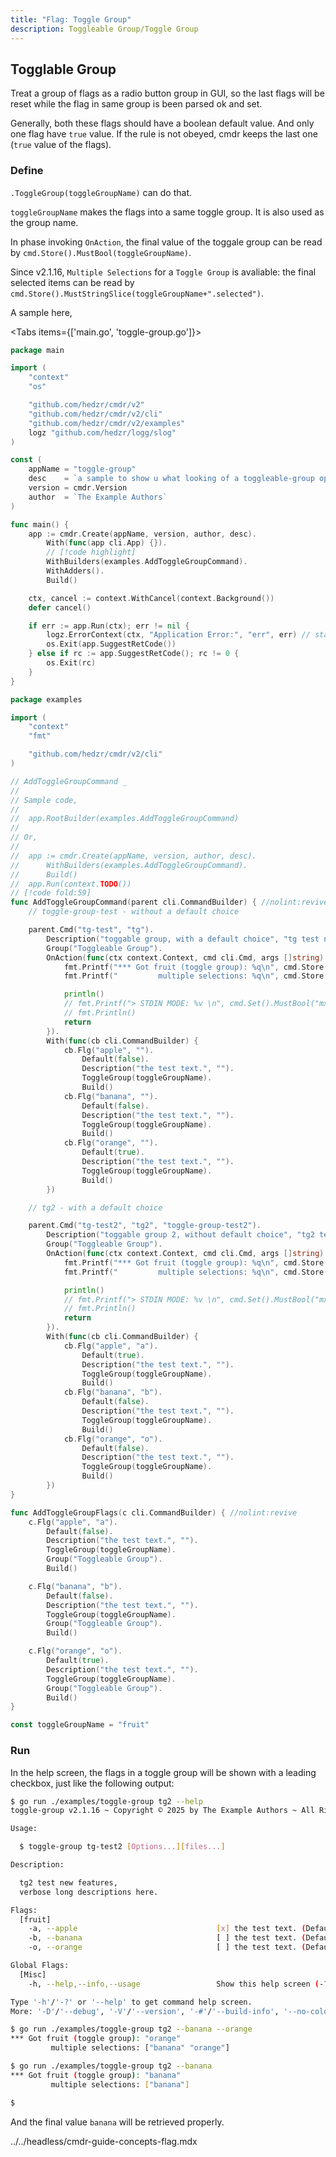 ```yaml
---
title: "Flag: Toggle Group"
description: Toggleable Group/Toggle Group
---
```


## Togglable Group

Treat a group of flags as a radio button group in GUI, so the last flags will be reset while the flag in same group is been parsed ok and set.

Generally, both these flags should have a boolean default value. And only one flag have `true` value. If the rule is not obeyed, cmdr keeps the last one (`true` value of the flags).

### Define

`.ToggleGroup(toggleGroupName)` can do that.

`toggleGroupName` makes the flags into a same toggle group. It is also used as the group name.

In phase invoking `OnAction`, the final value of the toggale group can be read by `cmd.Store().MustBool(toggleGroupName)`.

Since v2.1.16, `Multiple Selections` for a `Toggle Group` is avaliable: the final selected items can be read by `cmd.Store().MustStringSlice(toggleGroupName+".selected")`.

A sample here,

<Tabs items={['main.go', 'toggle-group.go']}>

<Tab key="main.go">

```go title=main.go
package main

import (
	"context"
	"os"

	"github.com/hedzr/cmdr/v2"
	"github.com/hedzr/cmdr/v2/cli"
	"github.com/hedzr/cmdr/v2/examples"
	logz "github.com/hedzr/logg/slog"
)

const (
	appName = "toggle-group"
	desc    = `a sample to show u what looking of a toggleable-group option in the help screen.`
	version = cmdr.Version
	author  = `The Example Authors`
)

func main() {
	app := cmdr.Create(appName, version, author, desc).
		With(func(app cli.App) {}).
		// [!code highlight]
		WithBuilders(examples.AddToggleGroupCommand).
		WithAdders().
		Build()

	ctx, cancel := context.WithCancel(context.Background())
	defer cancel()

	if err := app.Run(ctx); err != nil {
		logz.ErrorContext(ctx, "Application Error:", "err", err) // stacktrace if in debug mode/build
		os.Exit(app.SuggestRetCode())
	} else if rc := app.SuggestRetCode(); rc != 0 {
		os.Exit(rc)
	}
}
```

</Tab>

<Tab key="toggle-group.go">

```go title=toggle-group.go
package examples

import (
	"context"
	"fmt"

	"github.com/hedzr/cmdr/v2/cli"
)

// AddToggleGroupCommand _
//
// Sample code,
//
//	app.RootBuilder(examples.AddToggleGroupCommand)
//
// Or,
//
//	app := cmdr.Create(appName, version, author, desc).
//		WithBuilders(examples.AddToggleGroupCommand).
//		Build()
//	app.Run(context.TODO())
// [!code fold:59]
func AddToggleGroupCommand(parent cli.CommandBuilder) { //nolint:revive
	// toggle-group-test - without a default choice

	parent.Cmd("tg-test", "tg").
		Description("toggable group, with a default choice", "tg test new features,\nverbose long descriptions here.").
		Group("Toggleable Group").
		OnAction(func(ctx context.Context, cmd cli.Cmd, args []string) (err error) {
			fmt.Printf("*** Got fruit (toggle group): %q\n", cmd.Store().MustString(toggleGroupName))
			fmt.Printf("         multiple selections: %q\n", cmd.Store().MustStringSlice(toggleGroupName+".selected"))

			println()
			// fmt.Printf("> STDIN MODE: %v \n", cmd.Set().MustBool("mx-test.stdin"))
			// fmt.Println()
			return
		}).
		With(func(cb cli.CommandBuilder) {
			cb.Flg("apple", "").
				Default(false).
				Description("the test text.", "").
				ToggleGroup(toggleGroupName).
				Build()
			cb.Flg("banana", "").
				Default(false).
				Description("the test text.", "").
				ToggleGroup(toggleGroupName).
				Build()
			cb.Flg("orange", "").
				Default(true).
				Description("the test text.", "").
				ToggleGroup(toggleGroupName).
				Build()
		})

	// tg2 - with a default choice

	parent.Cmd("tg-test2", "tg2", "toggle-group-test2").
		Description("toggable group 2, without default choice", "tg2 test new features,\nverbose long descriptions here.").
		Group("Toggleable Group").
		OnAction(func(ctx context.Context, cmd cli.Cmd, args []string) (err error) {
			fmt.Printf("*** Got fruit (toggle group): %q\n", cmd.Store().MustString(toggleGroupName))
			fmt.Printf("         multiple selections: %q\n", cmd.Store().MustStringSlice(toggleGroupName+".selected"))

			println()
			// fmt.Printf("> STDIN MODE: %v \n", cmd.Set().MustBool("mx-test.stdin"))
			// fmt.Println()
			return
		}).
		With(func(cb cli.CommandBuilder) {
			cb.Flg("apple", "a").
				Default(true).
				Description("the test text.", "").
				ToggleGroup(toggleGroupName).
				Build()
			cb.Flg("banana", "b").
				Default(false).
				Description("the test text.", "").
				ToggleGroup(toggleGroupName).
				Build()
			cb.Flg("orange", "o").
				Default(false).
				Description("the test text.", "").
				ToggleGroup(toggleGroupName).
				Build()
		})
}

func AddToggleGroupFlags(c cli.CommandBuilder) { //nolint:revive
	c.Flg("apple", "a").
		Default(false).
		Description("the test text.", "").
		ToggleGroup(toggleGroupName).
		Group("Toggleable Group").
		Build()

	c.Flg("banana", "b").
		Default(false).
		Description("the test text.", "").
		ToggleGroup(toggleGroupName).
		Group("Toggleable Group").
		Build()

	c.Flg("orange", "o").
		Default(true).
		Description("the test text.", "").
		ToggleGroup(toggleGroupName).
		Group("Toggleable Group").
		Build()
}

const toggleGroupName = "fruit"
```

</Tab>
</Tabs>

### Run

In the help screen, the flags in a toggle group will be shown with a leading checkbox, just like the following output:

```bash
$ go run ./examples/toggle-group tg2 --help
toggle-group v2.1.16 ~ Copyright © 2025 by The Example Authors ~ All Rights Reserved.

Usage:

  $ toggle-group tg-test2 [Options...][files...]

Description:

  tg2 test new features,
  verbose long descriptions here.

Flags:
  [fruit]
    -a, --apple                               [x] the test text. (Default: true)
    -b, --banana                              [ ] the test text. (Default: false)
    -o, --orange                              [ ] the test text. (Default: false)

Global Flags:
  [Misc]
    -h, --help,--info,--usage                 Show this help screen (-?) [Env: HELP] (Default: true)

Type '-h'/'-?' or '--help' to get command help screen.
More: '-D'/'--debug', '-V'/'--version', '-#'/'--build-info', '--no-color'...

$ go run ./examples/toggle-group tg2 --banana --orange
*** Got fruit (toggle group): "orange"
         multiple selections: ["banana" "orange"]

$ go run ./examples/toggle-group tg2 --banana
*** Got fruit (toggle group): "banana"
         multiple selections: ["banana"]

$
```

And the final value `banana` will be retrieved properly.

<include>../../headless/cmdr-guide-concepts-flag.mdx</include>
